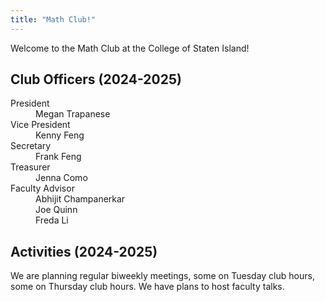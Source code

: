 ```yaml
---
title: "Math Club!"
---
```


Welcome to the Math Club at the College of Staten Island!

## Club Officers (2024-2025)

President
: Megan Trapanese

Vice President
: Kenny Feng

Secretary
: Frank Feng

Treasurer
: Jenna Como

Faculty Advisor
: Abhijit Champanerkar
: Joe Quinn
: Freda Li

## Activities (2024-2025)

We are planning regular biweekly meetings, some on Tuesday club hours, some on Thursday club hours. We have plans to host faculty talks.
